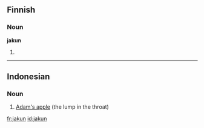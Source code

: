 ==Finnish==

===Noun===
'''jakun'''

# {{fi-form of|jakku|type=noun|case=genitive|pl=singular}}

----

==Indonesian==

===Noun===
{{infl|id|noun}}

# [[Adam's apple]] (the lump in the throat)

{{tbot entry|Indonesian|Adam's apple|2009|January|id}}

[[fr:jakun]]
[[id:jakun]]